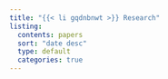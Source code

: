 ```yaml
---
title: "{{< li gqdnbnwt >}} Research"
listing:
  contents: papers
  sort: "date desc"
  type: default
  categories: true
---
```

